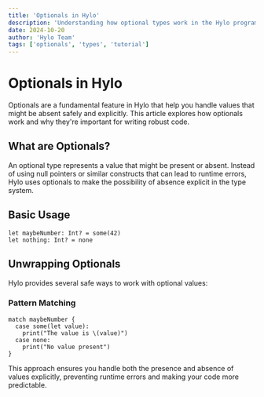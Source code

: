 ```yaml
---
title: 'Optionals in Hylo'
description: 'Understanding how optional types work in the Hylo programming language'
date: 2024-10-20
author: 'Hylo Team'
tags: ['optionals', 'types', 'tutorial']
---
```


# Optionals in Hylo

Optionals are a fundamental feature in Hylo that help you handle values that might be absent safely and explicitly. This article explores how optionals work and why they're important for writing robust code.

## What are Optionals?

An optional type represents a value that might be present or absent. Instead of using null pointers or similar constructs that can lead to runtime errors, Hylo uses optionals to make the possibility of absence explicit in the type system.

## Basic Usage

```hylo
let maybeNumber: Int? = some(42)
let nothing: Int? = none
```

## Unwrapping Optionals

Hylo provides several safe ways to work with optional values:

### Pattern Matching

```hylo
match maybeNumber {
  case some(let value):
    print("The value is \(value)")
  case none:
    print("No value present")
}
```

This approach ensures you handle both the presence and absence of values explicitly, preventing runtime errors and making your code more predictable.
